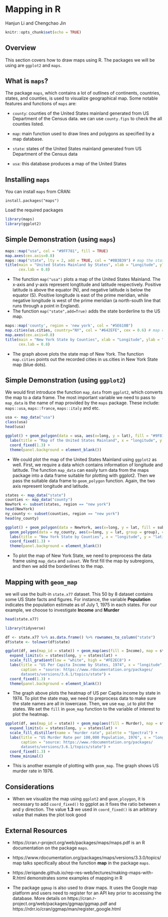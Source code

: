 # Mapping in R

Hanjun Li and Chengchao Jin

```r
knitr::opts_chunk$set(echo = TRUE)
```

## Overview
This section covers how to draw maps using R. The packages we will be using are `ggplot2` and `maps`. 

## What is `maps`?
The package `maps`, which contains a lot of outlines of continents, countries, states, and counties, is used to visualize geographical map. Some notable features and functions of `maps` are:


* `county`: counties of the United States mainland generated from US Department of the Census data. we can use `county.fips` to check the all counties listed.  

* `map`: main function used to draw lines and polygons as specified by a map database.  

* `state`: states of the United States mainland generated from US Department of the Census data  

* `usa`: this database produces a map of the United States


## Installing `maps`

You can install `maps` from CRAN:
```
install.packages("maps")
```
Load the required packages
```r
library(maps)
library(ggplot2)
```

## Simple Demonstration (using `maps`)
```r
maps::map("usa", col = "#9FF781", fill = TRUE)
map.axes(cex.axis=0.8) 
maps::map("state", lty = 2, add = TRUE, col = "#0B3B39") # map the state borderline to the US map
title(main = "United States Mainland by States", xlab = "Longitude", ylab = "Latitude",
      cex.lab = 0.8)
```

* The function `map("usa")` plots a map of the United States Mainland. The x-axis and y-axis represent longtitude and latitude respectively. Positive latitude is above the equator (N), and negative latitude is below the equator (S). Positive longitude is east of the prime meridian, while negative longitude is west of the prime meridian (a north-south line that runs through a point in England).
* The function `map("state",add=True)` adds the state borderline to the US map.

```r
maps::map('county', region = 'new york', col = "#5E610B")
map.cities(us.cities, country="NY", col = "#642EFE", cex = 0.6) # map cities recorded in us.cities to NY State
map.axes(cex.axis=0.8) 
title(main = "New York State by Counties", xlab = "Longitude", ylab = "Latitude",
      cex.lab = 0.8)
```

* The graph above plots the state map of New York. The function `map.cities` points out the recorded cities in us.cities in New York State map (blue dots).

## Simple Demonstration (using `ggplot2`)

We would first introduce the function `map_data` from `ggplot2`, which converts the map to a data frame. The most important variable we need to pass to `map_data` is the name of map provided by the `maps` package. These include: `maps::usa`, `maps::france`, `maps::italy` and etc.  
```r
usa <- map_data("usa")
class(usa)
head(usa)
```


```r
ggplot() + geom_polygon(data = usa, aes(x=long, y = lat), fill = "#9F81F7") + 
  labs(title = "Map of the United States Mainland", x = "longitude", y = "latitude") +
  coord_fixed(1.3) +
  theme(panel.background = element_blank())
```

* We could plot the map of the United States Mainland using `ggplot2` as well. First, we require a data which contains information of longitude and latitude. The function `map_data` can easily turn data from the maps package into a data frame suitable for plotting with ggplot2. Then we pass the suitable data frame to `geom_polygon` function. Again, the two axis represent longitude and latitude.

```r
states <- map_data("state")
counties <- map_data("county")
NewYork <- subset(states, region == "new york")
head(NewYork)
ny_county <- subset(counties, region == "new york")
head(ny_county)
```

```r
ggplot() + geom_polygon(data = NewYork, aes(x=long, y = lat, fill = subregion)) +
  geom_polygon(data = ny_county, aes(x=long, y = lat, group = group), color = "white", fill = NA) +
  labs(title = "New York State by Counties", x = "longitude", y = "latitude") +
  coord_fixed(1.3) +
  theme(panel.background = element_blank())
```

* To plot the map of New York State, we need to preprocess the data frame using `map_data` and `subset`. We first fill the map by subregions, and then we add the borderlines to the map.

## Mapping with `geom_map`
we will use the built-in `state.x77` dataset. This 50 by 8 dataset contains some US State facts and figures. For instance, the variable **Population** indicates the population estimate as of July 1, 1975 in each states. For our example, we choose to investigate **Income** and **Murder**
```r
head(state.x77)
```


```r
library(tidyverse)

df <- state.x77 %>% as.data.frame() %>% rownames_to_column("state")
df$state <- tolower(df$state)

ggplot(df, aes(map_id = state)) + geom_map(aes(fill = Income), map = states) +
  expand_limits(x = states$long, y = states$lat) +
  scale_fill_gradient(low = "white", high = "#FE2EC8") +
  labs(title = "US Per Capita Income by States, 1974", x = "longitude", y = "latitude",
       caption = "source: https://www.rdocumentation.org/packages/
       datasets/versions/3.6.1/topics/state") +
  coord_fixed(1.3) +
  theme(panel.background = element_blank())
```

* The graph above plots the heatmap of US per Capita income by state in 1974. To plot the state map, we need to preprocess data to make sure the state names are all in lowercase. Then, we use `map_id` to plot the states. We set the `fill` in `geom_map` function to the variable of interest to plot the heatmap. 

```r
ggplot(df, aes(map_id = state)) + geom_map(aes(fill = Murder), map = states, col = "white") +
  expand_limits(x = states$long, y = states$lat) +
  scale_fill_distiller(name = "murder rate", palette = "Spectral") +
  labs(title = "US Murder Rate per 100,000 Population, 1976", x = "longitude", y = "latitude",
       caption = "source: https://www.rdocumentation.org/packages/
       datasets/versions/3.6.1/topics/state") +
  coord_fixed(1.3) +
  theme_minimal()
```

* This is another example of plotting with `geom_map`. The graph shows US murder rate in 1976.


## Considerations

* When we visualize the map using `ggplot2` and `geom_ploygon`, it is necessary to add `coord_fixed()` to ggplot as it fixes the ratio between x and y direction. The value **1.3** we used in `coord_fixed()` is an arbitrary value that makes the plot look good


## External Resources

* https://cran.r-project.org/web/packages/maps/maps.pdf is an R documentation on the package `maps`.

* https://www.rdocumentation.org/packages/maps/versions/3.3.0/topics/map talks specifically about the function **map** in the package `maps`.

* https://eriqande.github.io/rep-res-web/lectures/making-maps-with-R.html demonstrates some examples of mapping in R

* The package `ggmap` is also used to draw maps. It uses the Google map platform and users need to register for an API key prior to accessing the database. More details on https://cran.r-project.org/web/packages/ggmap/ggmap.pdf and https://rdrr.io/cran/ggmap/man/register_google.html

